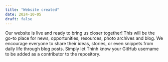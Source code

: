 ```yaml
---
title: "Website created"
date: 2024-10-05
draft: false
---
```


Our website is live and ready to bring us closer together! This will be the go-to place for news, opportunities, resources, photo archives and blog. We encourage everyone to share their ideas, stories, or even snippets from daily life through blog posts. Simply let Thinh know your GitHub username to be added as a contributor to the repository.